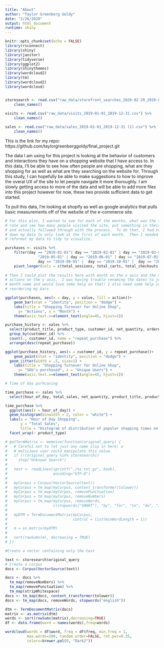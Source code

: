 ```yaml
---
title: "About"
author: "Taylor Greenberg Goldy"
date: "2/26/2020"
output: html_document
runtime: shiny
---
```


```r
knitr::opts_chunk$set(echo = FALSE)
library(rsconnect)
library(shiny)
library(janitor)
library(tidyverse)
library(ggplot2)
library(shinythemes)
library(wordcloud2)
library(tm)
library(wordcloud2)
library(wordcloud)


storesearch <- read.csv("raw_data/storefront_searches_2020-02-29_2020-03-07.csv") %>%
    clean_names()
    
visits <- read.csv("raw_data/visits_2019-01-01_2019-12-31.csv") %>%
    clean_names()

sales <- read.csv("raw_data/sales_2019-01-01_2019-12-31 (1).csv") %>%
    clean_names()
```


This is the link for my repo:
https://github.com/taylorgreenberggoldy/final_project.git

The data I am using for this project is looking at the behavior of customers and interactions they have on a shopping website that I have access to.  In this data, I'll be able to see how often people are shopping, what are they shopping for as well as what are they searching on the website for.  Through this study, I can hopefully be able to make suggestions to how to improve the overal UX of the site to let people navigate it more thoroughly.  I am slowly getting access to more of the data and will be able to add more files into this project however for now, these two provide sufficient data to get started.

To pull this data, I'm looking at shopify as well as google analytics that pulls basic measurements off of the website of the e-commerce site.

```r

# For this plot, I wanted to see for each of the months, what was the turnover
# rate and see how many people visited the site, put something in their cart,
# and actually followed through with the process.  To do that, I had to filter
# down my data to only look at the first of each month.  Then I needed to
# reformat my data to tidy to visualize.

purchases <- visits %>%
    filter(day == "2019-01-01"| day == "2019-02-01" | day == "2019-03-01" |  day == "2019-04-01" |  day ==
               "2019-05-01" | day == "2019-06-01" | day == "2019-07-01" | day == "2019-08-01" |  
               day == "2019-09-01" |  day == "2019-10-01" |  day == "2019-11-01" |  day == "2019-12-01") %>%
    pivot_longer(cols = c(total_sessions, total_carts, total_checkouts, total_orders_placed, total_conversion), names_to = "action") 
    
# Then I could plot the results here with month on the x axis and the number of
# actions on the y axis.  I was having trouble renaming the dates to just the
# month name and would love some help on that! I also need some help in
# reordering my bars

ggplot(purchases, aes(x = day, y = value, fill = action))+
    geom_bar(stat = "identity", position = "dodge") +
    labs(title = "Shopping Turnover for Online Shop",
      y= "Actions", x = "Month") +
    theme(axis.text.x=element_text(angle=45, hjust=1))

```


```r

purchase_history <- sales %>%
  select(product_title, product_type, customer_id, net_quantity, ordered_item_quantity) %>%
  group_by(customer_id) %>%
  count(., customer_id, name = "repeat_purchase") %>%
  arrange(desc(repeat_purchase))

ggplot(purchase_history, aes(x = customer_id, y = repeat_purchase))+
    geom_point(stat = "identity", position = "dodge") + 
  geom_jitter(width = .5, size=1) +
    labs(title = "Shopping Turnover for Online Shop",
      y= "SKU's purchased", x = "Unique Users") +
    theme(axis.text.x=element_text(angle=45, hjust=1))

```



```r

# Time of day purhcasing

time_purchase <- sales %>%
  select(hour_of_day, total_sales, net_quantity, product_title, product_type)

time_purchase %>%
  ggplot(aes(x = hour_of_day)) +
  geom_histogram(binwidth = 2, color = "white") +
  labs(x = "Hour of Day Shopping",
       y = "Total Sales",
       title = "Histogram of distribution of popular shopping times on 24 hour time") +
  facet_wrap(~ product_type)


```

```r

# getTermMatrix <- memoise(function(original_query) {
#   # Careful not to let just any name slip in here; a
#   # malicious user could manipulate this value.
#   if (!(original_query %in% storesearch))
#     stop("Unknown Search")
#   
#   text <- readLines(sprintf("./%s.txt.gz", book),
#                     encoding="UTF-8")
#   
#   myCorpus = Corpus(VectorSource(text))
#   myCorpus = tm_map(myCorpus, content_transformer(tolower))
#   myCorpus = tm_map(myCorpus, removePunctuation)
#   myCorpus = tm_map(myCorpus, removeNumbers)
#   myCorpus = tm_map(myCorpus, removeWords,
#                     c(stopwords("SMART"), "by", "for", "to", "do", "i"))
#   
#   myDTM = TermDocumentMatrix(myCorpus,
#                              control = list(minWordLength = 1))
#   
#   m = as.matrix(myDTM)
#   
#   sort(rowSums(m), decreasing = TRUE)
# })
```

```r
#Create a vector containing only the text

text <- storesearch$original_query
# Create a corpus  
docs <- Corpus(VectorSource(text))

docs <- docs %>%
  tm_map(removeNumbers) %>%
  tm_map(removePunctuation) %>%
  tm_map(stripWhitespace)
docs <- tm_map(docs, content_transformer(tolower))
docs <- tm_map(docs, removeWords, stopwords("english"))

dtm <- TermDocumentMatrix(docs) 
matrix <- as.matrix(dtm) 
words <- sort(rowSums(matrix),decreasing=TRUE) 
df <- data.frame(word = names(words),freq=words)

wordcloud(words = df$word, freq = df$freq, min.freq = 1,
          max.words=200, random.order=FALSE, rot.per=0.35,
          colors=brewer.pal(8, "Dark2"))
```


